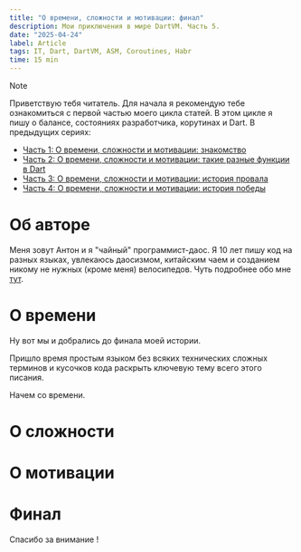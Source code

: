 ```yaml
---
title: "О времени, сложности и мотивации: финал"
description: Мои приключения в мире DartVM. Часть 5. 
date: "2025-04-24"
label: Article
tags: IT, Dart, DartVM, ASM, Coroutines, Habr
time: 15 min
---
```

> [!NOTE]
>Приветствую тебя читатель. Для начала я рекомендую тебе ознакомиться с первой частью моего цикла статей.
>В этом цикле я пишу о балансе, состояниях разработчика, корутинах и Dart.
>В предыдущих сериях:
>* [Часть 1: О времени, сложности и мотивации: знакомство](/blog/ru/dart-1)
>* [Часть 2: О времени, сложности и мотивации: такие разные функции в Dart](/blog/ru/dart-2)
>* [Часть 3: О времени, сложности и мотивации: история провала](/blog/ru/dart-3)
>* [Часть 4: О времени, сложности и мотивации: история победы](/blog/ru/dart-4)

# Об авторе

Меня зовут Антон и я "чайный" программист-даос.
Я 10 лет пишу код на разных языках, увлекаюсь даосизмом, китайским чаем и созданием никому не нужных (кроме меня) велосипедов. 
Чуть подробнее обо мне [тут](/blog/ru/dart-1).

# О времени

Ну вот мы и добрались до финала моей истории. 

Пришло время простым языком без всяких технических сложных терминов и кусочков кода раскрыть ключевую тему всего этого писания. 

Начем со времени. 



# О сложности

# О мотивации

# Финал

Спасибо за внимание !
